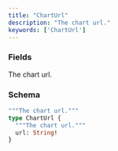 ```yaml
---
title: "ChartUrl"
description: "The chart url."
keywords: ['ChartUrl']
---
```


### Fields

<ResponseField name="url" type="String!" required>
  The chart url.
</ResponseField>

### Schema


```graphql 
"""The chart url."""
type ChartUrl {
  """The chart url."""
  url: String!
}
```
